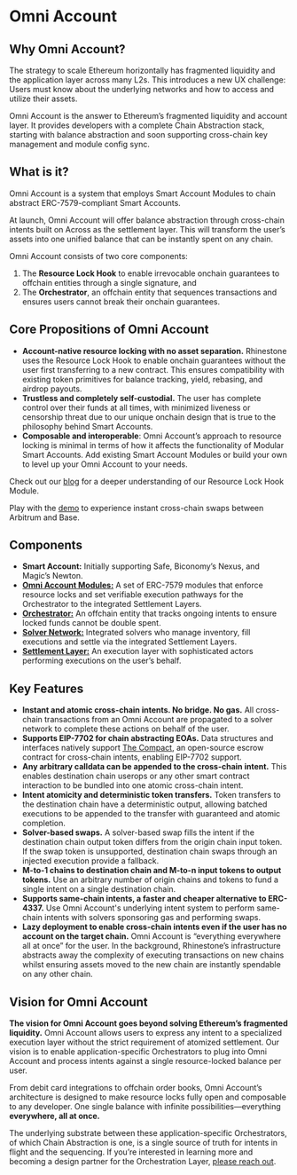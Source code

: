 
# Omni Account

## Why Omni Account?

The strategy to scale Ethereum horizontally has fragmented liquidity and the application layer across many L2s. This introduces a new UX challenge: Users must know about the underlying networks and how to access and utilize their assets.

Omni Account is the answer to Ethereum’s fragmented liquidity and account layer. It provides developers with a complete Chain Abstraction stack, starting with balance abstraction and soon supporting cross-chain key management and module config sync.  

## What is it?

Omni Account is a system that employs Smart Account Modules to chain abstract ERC-7579-compliant Smart Accounts. 

At launch, Omni Account will offer balance abstraction through cross-chain intents built on Across as the settlement layer. This will transform the user’s assets into one unified balance that can be instantly spent on any chain. 

Omni Account consists of two core components: 

1) The **Resource Lock Hook** to enable irrevocable onchain guarantees to offchain entities through a single signature, and 
2) The **Orchestrator**, an offchain entity that sequences transactions and ensures users cannot break their onchain guarantees.

## Core Propositions of Omni Account

- **Account-native resource locking with no asset separation.** Rhinestone uses the Resource Lock Hook to enable onchain guarantees without the user first transferring to a new contract. This ensures compatibility with existing token primitives for balance tracking, yield, rebasing, and airdrop payouts.
- **Trustless and completely self-custodial.** The user has complete control over their funds at all times, with minimized liveness or censorship threat due to our unique onchain design that is true to the philosophy behind Smart Accounts. 
- **Composable and interoperable**: Omni Account’s approach to resource locking is minimal in terms of how it affects the functionality of Modular Smart Accounts. Add existing Smart Account Modules or build your own to level up your Omni Account to your needs. 

Check out our [blog](https://blog.rhinestone.wtf/resource-lock-hook-335590cec733) for a deeper understanding of our Resource Lock Hook Module. 

Play with the [demo](https://wallet.rhinestone.wtf/) to experience instant cross-chain swaps between Arbitrum and Base.

## Components

- **Smart Account:** Initially supporting Safe, Biconomy’s Nexus, and Magic’s Newton.
- [**Omni Account Modules:**](/omni-account/architecture/omni-account) A set of ERC-7579 modules that enforce resource locks and set verifiable execution pathways for the Orchestrator to the integrated Settlement Layers.
- [**Orchestrator:**](/omni-account/architecture/orchestrator) An offchain entity that tracks ongoing intents to ensure locked funds cannot be double spent.
- [**Solver Network:**](/omni-account/architecture/solvers) Integrated solvers who manage inventory, fill executions and settle via the integrated Settlement Layers.
- [**Settlement Layer:**](/omni-account/architecture/settlement-layer) An execution layer with sophisticated actors performing executions on the user’s behalf.

## Key Features

- **Instant and atomic cross-chain intents. No bridge. No gas.** All cross-chain transactions from an Omni Account are propagated to a solver network to complete these actions on behalf of the user. 
- **Supports EIP-7702 for chain abstracting EOAs.** Data structures and interfaces natively support [The Compact](https://github.com/Uniswap/the-compact), an open-source escrow contract for cross-chain intents, enabling EIP-7702 support.
- **Any arbitrary calldata can be appended to the cross-chain intent.** This enables destination chain userops or any other smart contract interaction to be bundled into one atomic cross-chain intent. 
- **Intent atomicity and deterministic token transfers.** Token transfers to the destination chain have a deterministic output, allowing batched executions to be appended to the transfer with guaranteed and atomic completion. 
- **Solver-based swaps.** A solver-based swap fills the intent if the destination chain output token differs from the origin chain input token. If the swap token is unsupported, destination chain swaps through an injected execution provide a fallback.
- **M-to-1 chains to destination chain and M-to-n input tokens to output tokens.** Use an arbitrary number of origin chains and tokens to fund a single intent on a single destination chain. 
- **Supports same-chain intents, a faster and cheaper alternative to ERC-4337.** Use Omni Account's underlying intent system to perform same-chain intents with solvers sponsoring gas and performing swaps. 
- **Lazy deployment to enable cross-chain intents even if the user has no account on the target chain.** Omni Account is “everything everywhere all at once” for the user. In the background, Rhinestone’s infrastructure abstracts away the complexity of executing transactions on new chains whilst ensuring assets moved to the new chain are instantly spendable on any other chain.

## Vision for Omni Account

**The vision for Omni Account goes beyond solving Ethereum’s fragmented liquidity.** Omni Account allows users to express any intent to a specialized execution layer without the strict requirement of atomized settlement. Our vision is to enable application-specific Orchestrators to plug into Omni Account and process intents against a single resource-locked balance per user. 

From debit card integrations to offchain order books, Omni Account’s architecture is designed to make resource locks fully open and composable to any developer. One single balance with infinite possibilities—everything **everywhere, all at once.** 

The underlying substrate between these application-specific Orchestrators, of which Chain Abstraction is one, is a single source of truth for intents in flight and the sequencing. If you’re interested in learning more and becoming a design partner for the Orchestration Layer, [please reach out](mailto:kurt@rhinestone.wtf).

